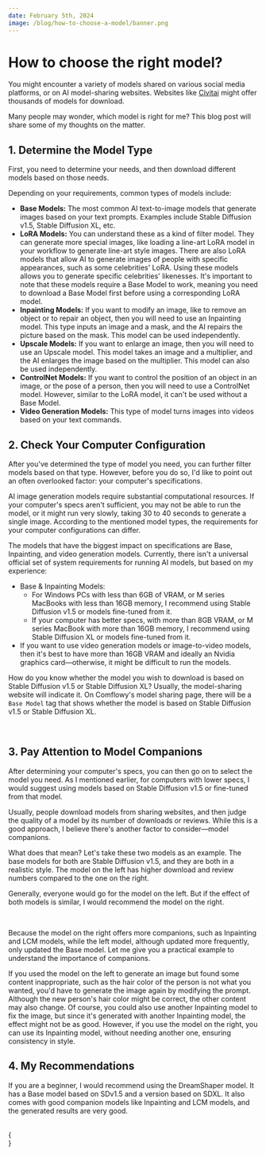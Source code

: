 ```yaml
---
date: February 5th, 2024
image: /blog/how-to-choose-a-model/banner.png
---
```



# How to choose the right model?

You might encounter a variety of models shared on various social media platforms, or on AI model-sharing websites. Websites like [Civitai](https://civitai.com/) might offer thousands of models for download.

Many people may wonder, which model is right for me? This blog post will share some of my thoughts on the matter.

## 1. Determine the Model Type

First, you need to determine your needs, and then download different models based on those needs.

Depending on your requirements, common types of models include:
- **Base Models:** The most common AI text-to-image models that generate images based on your text prompts. Examples include Stable Diffusion v1.5, Stable Diffusion XL, etc.
- **LoRA Models:** You can understand these as a kind of filter model. They can generate more special images, like loading a line-art LoRA model in your workflow to generate line-art style images. There are also LoRA models that allow AI to generate images of people with specific appearances, such as some celebrities' LoRA. Using these models allows you to generate specific celebrities' likenesses. It's important to note that these models require a Base Model to work, meaning you need to download a Base Model first before using a corresponding LoRA model.
- **Inpainting Models:** If you want to modify an image, like to remove an object or to repair an object, then you will need to use an Inpainting model. This type inputs an image and a mask, and the AI repairs the picture based on the mask. This model can be used independently.
- **Upscale Models:** If you want to enlarge an image, then you will need to use an Upscale model. This model takes an image and a multiplier, and the AI enlarges the image based on the multiplier. This model can also be used independently.
- **ControlNet Models:** If you want to control the position of an object in an image, or the pose of a person, then you will need to use a ControlNet model. However, similar to the LoRA model, it can't be used without a Base Model.
- **Video Generation Models:** This type of model turns images into videos based on your text commands.

## 2. Check Your Computer Configuration

After you've determined the type of model you need, you can further filter models based on that type. However, before you do so, I'd like to point out an often overlooked factor: your computer's specifications.

AI image generation models require substantial computational resources. If your computer's specs aren't sufficient, you may not be able to run the model, or it might run very slowly, taking 30 to 40 seconds to generate a single image. According to the mentioned model types, the requirements for your computer configurations can differ.

The models that have the biggest impact on specifications are Base, Inpainting, and video generation models. Currently, there isn't a universal official set of system requirements for running AI models, but based on my experience:

- Base & Inpainting Models: 
  - For Windows PCs with less than 6GB of VRAM, or M series MacBooks with less than 16GB memory, I recommend using Stable Diffusion v1.5 or models fine-tuned from it.
  - If your computer has better specs, with more than 8GB VRAM, or M series MacBook with more than 16GB memory, I recommend using Stable Diffusion XL or models fine-tuned from it.
- If you want to use video generation models or image-to-video models, then it's best to have more than 16GB VRAM and ideally an Nvidia graphics card—otherwise, it might be difficult to run the models.

How do you know whether the model you wish to download is based on Stable Diffusion v1.5 or Stable Diffusion XL? Usually, the model-sharing website will indicate it. On Comflowy's model sharing page, there will be a `Base Model` tag that shows whether the model is based on Stable Diffusion v1.5 or Stable Diffusion XL.

<br/>
<PhotoProvider>
  <PhotoView src="/blog/how-to-choose-a-model/001.png">
    <img src="/blog/how-to-choose-a-model/001.png" alt="" className='rounded-lg'/>
  </PhotoView>
</PhotoProvider>

## 3. Pay Attention to Model Companions

After determining your computer's specs, you can then go on to select the model you need. As I mentioned earlier, for computers with lower specs, I would suggest using models based on Stable Diffusion v1.5 or fine-tuned from that model.

Usually, people download models from sharing websites, and then judge the quality of a model by its number of downloads or reviews. While this is a good approach, I believe there's another factor to consider—model companions.

What does that mean? Let's take these two models as an example. The base models for both are Stable Diffusion v1.5, and they are both in a realistic style. The model on the left has higher download and review numbers compared to the one on the right.

Generally, everyone would go for the model on the left. But if the effect of both models is similar, I would recommend the model on the right.

<br/>
<PhotoProvider>
  <PhotoView src="/blog/how-to-choose-a-model/002.png">
    <img src="/blog/how-to-choose-a-model/002.png" alt="" className='rounded-lg'/>
  </PhotoView>
</PhotoProvider>

Because the model on the right offers more companions, such as Inpainting and LCM models, while the left model, although updated more frequently, only updated the Base model. Let me give you a practical example to understand the importance of companions.

If you used the model on the left to generate an image but found some content inappropriate, such as the hair color of the person is not what you wanted, you'd have to generate the image again by modifying the prompt. Although the new person's hair color might be correct, the other content may also change. Of course, you could also use another Inpainting model to fix the image, but since it's generated with another Inpainting model, the effect might not be as good.
However, if you use the model on the right, you can use its Inpainting model, without needing another one, ensuring consistency in style.

## 4. My Recommendations

If you are a beginner, I would recommend using the DreamShaper model. It has a Base model based on SDv1.5 and a version based on SDXL. It also comes with good companion models like Inpainting and LCM models, and the generated results are very good.

<br/>
{
  <div className="grid grid-cols-3 gap-4">
    <Cards 
      image={"/model/dream-shaper/banner.png"}
      title={"DreamShaper V8.0"}
      href={"/model/dream-shaper-v-8"}
      tag={"Checkpoint"}
    />
    <Cards 
      image={"/model/dream-shaper-xl/banner.png"}
      title={"DreamShaper XL Lightning"}
      href={"/model/dream-shaper-xl-lightning"}
      tag={"Checkpoint"}
    />
  </div>
}

<br/>

<Subscribe />
